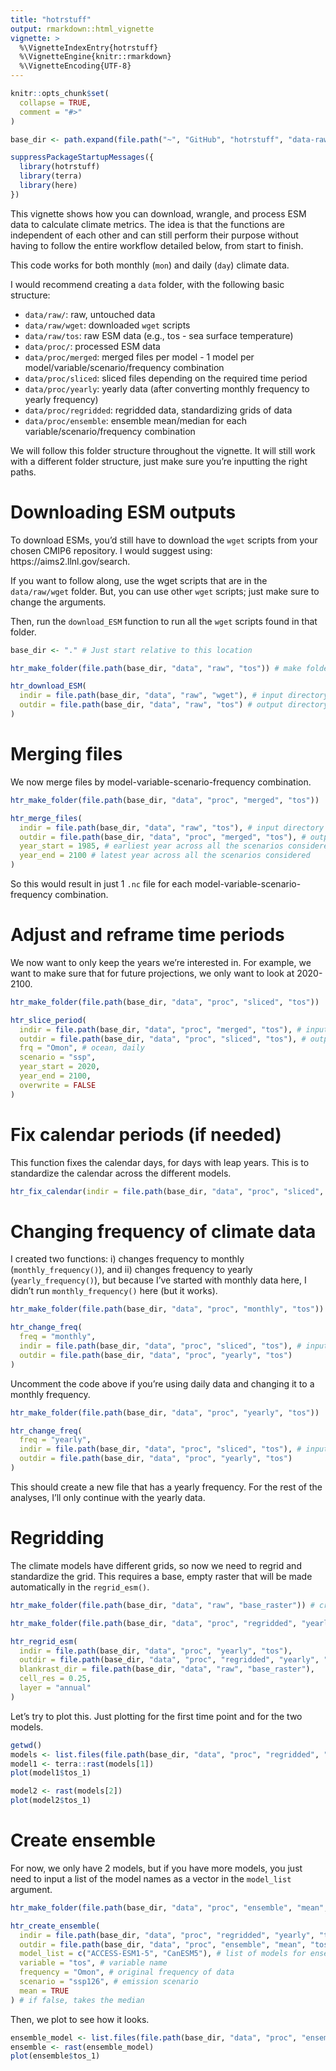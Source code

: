 ```yaml
---
title: "hotrstuff"
output: rmarkdown::html_vignette
vignette: >
  %\VignetteIndexEntry{hotrstuff}
  %\VignetteEngine{knitr::rmarkdown}
  %\VignetteEncoding{UTF-8}
---
```

  
```r
knitr::opts_chunk$set(
  collapse = TRUE,
  comment = "#>"
)

base_dir <- path.expand(file.path("~", "GitHub", "hotrstuff", "data-raw"))
```

```r
suppressPackageStartupMessages({
  library(hotrstuff)
  library(terra)
  library(here)
})
```

This vignette shows how you can download, wrangle, and process ESM data to calculate climate metrics. The idea is that the functions are independent of each other and can still perform their purpose without having to follow the entire workflow detailed below, from start to finish.

This code works for both monthly (`mon`) and daily (`day`) climate data.

I would recommend creating a `data` folder, with the following basic structure:

- `data/raw/`: raw, untouched data
- `data/raw/wget`: downloaded `wget` scripts
- `data/raw/tos`: raw ESM data (e.g., tos - sea surface temperature)
- `data/proc/`: processed ESM data
- `data/proc/merged`: merged files per model - 1 model per model/variable/scenario/frequency combination
- `data/proc/sliced`: sliced files depending on the required time period
- `data/proc/yearly`: yearly data (after converting monthly frequency to yearly frequency)
- `data/proc/regridded`: regridded data, standardizing grids of data
- `data/proc/ensemble`: ensemble mean/median for each variable/scenario/frequency combination

We will follow this folder structure throughout the vignette. It will still work with a different folder structure, just make sure you're inputting the right paths.

# Downloading ESM outputs

To download ESMs, you'd still have to download the `wget` scripts from your chosen CMIP6 repository. I would suggest using: https://aims2.llnl.gov/search.

If you want to follow along, use the wget scripts that are in the `data/raw/wget` folder. But, you can use other `wget` scripts; just make sure to change the arguments.

Then, run the `download_ESM` function to run all the `wget` scripts found in that folder.

```r
base_dir <- "." # Just start relative to this location

htr_make_folder(file.path(base_dir, "data", "raw", "tos")) # make folder

htr_download_ESM(
  indir = file.path(base_dir, "data", "raw", "wget"), # input directory
  outdir = file.path(base_dir, "data", "raw", "tos") # output directory
)
```

# Merging files

We now merge files by model-variable-scenario-frequency combination.
```r
htr_make_folder(file.path(base_dir, "data", "proc", "merged", "tos"))

htr_merge_files(
  indir = file.path(base_dir, "data", "raw", "tos"), # input directory
  outdir = file.path(base_dir, "data", "proc", "merged", "tos"), # output directory
  year_start = 1985, # earliest year across all the scenarios considered (e.g., historical, ssp126, ssp245, ssp585)
  year_end = 2100 # latest year across all the scenarios considered
)
```

So this would result in just 1 `.nc` file for each model-variable-scenario-frequency combination.

# Adjust and reframe time periods

We now want to only keep the years we're interested in. For example, we want to make sure that for future projections, we only want to look at 2020-2100.

```r
htr_make_folder(file.path(base_dir, "data", "proc", "sliced", "tos"))

htr_slice_period(
  indir = file.path(base_dir, "data", "proc", "merged", "tos"), # input directory
  outdir = file.path(base_dir, "data", "proc", "sliced", "tos"), # output directory
  frq = "Omon", # ocean, daily
  scenario = "ssp",
  year_start = 2020,
  year_end = 2100,
  overwrite = FALSE
)
```

# Fix calendar periods (if needed)

This function fixes the calendar days, for days with leap years. This is to standardize the calendar across the different models.

```r
htr_fix_calendar(indir = file.path(base_dir, "data", "proc", "sliced", "tos")) # will be rewritten
```

# Changing frequency of climate data

I created two functions: i) changes frequency to monthly (`monthly_frequency()`), and ii) changes frequency to yearly (`yearly_frequency()`), but because I've started with monthly data here, I didn't run `monthly_frequency()` here (but it works).

```r
htr_make_folder(file.path(base_dir, "data", "proc", "monthly", "tos"))

htr_change_freq(
  freq = "monthly",
  indir = file.path(base_dir, "data", "proc", "sliced", "tos"), # input directory
  outdir = file.path(base_dir, "data", "proc", "yearly", "tos")
)
```

Uncomment the code above if you're using daily data and changing it to a monthly frequency.

```r
htr_make_folder(file.path(base_dir, "data", "proc", "yearly", "tos"))

htr_change_freq(
  freq = "yearly",
  indir = file.path(base_dir, "data", "proc", "sliced", "tos"), # input directory
  outdir = file.path(base_dir, "data", "proc", "yearly", "tos")
)
```

This should create a new file that has a yearly frequency. For the rest of the analyses, I'll only continue with the yearly data.

# Regridding

The climate models have different grids, so now we need to regrid and standardize the grid. This requires a base, empty raster that will be made automatically in the `regrid_esm()`.

```r
htr_make_folder(file.path(base_dir, "data", "raw", "base_raster")) # create folder for base raster

htr_make_folder(file.path(base_dir, "data", "proc", "regridded", "yearly", "tos"))

htr_regrid_esm(
  indir = file.path(base_dir, "data", "proc", "yearly", "tos"),
  outdir = file.path(base_dir, "data", "proc", "regridded", "yearly", "tos"),
  blankrast_dir = file.path(base_dir, "data", "raw", "base_raster"),
  cell_res = 0.25,
  layer = "annual"
)
```

Let's try to plot this. Just plotting for the first time point and for the two models.

```r
getwd()
models <- list.files(file.path(base_dir, "data", "proc", "regridded", "yearly", "tos"), full.names = TRUE)
model1 <- terra::rast(models[1])
plot(model1$tos_1)

model2 <- rast(models[2])
plot(model2$tos_1)
```

# Create ensemble

For now, we only have 2 models, but if you have more models, you just need to input a list of the model names as a vector in the `model_list` argument.

```r
htr_make_folder(file.path(base_dir, "data", "proc", "ensemble", "mean", "tos"))

htr_create_ensemble(
  indir = file.path(base_dir, "data", "proc", "regridded", "yearly", "tos"), # input directory
  outdir = file.path(base_dir, "data", "proc", "ensemble", "mean", "tos"), # output directory
  model_list = c("ACCESS-ESM1-5", "CanESM5"), # list of models for ensemble
  variable = "tos", # variable name
  frequency = "Omon", # original frequency of data
  scenario = "ssp126", # emission scenario
  mean = TRUE
) # if false, takes the median
```

Then, we plot to see how it looks.

```r
ensemble_model <- list.files(file.path(base_dir, "data", "proc", "ensemble", "mean", "tos"), full.names = TRUE)
ensemble <- rast(ensemble_model)
plot(ensemble$tos_1)
```
